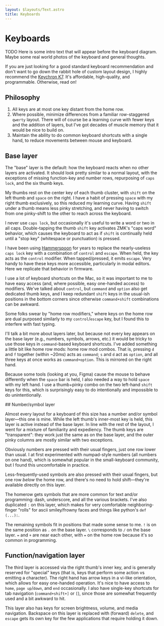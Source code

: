 ```yaml
---
layout: $layouts/Text.astro
title: Keyboards
---
```


# Keyboards

TODO Here is some intro text that will appear before the keyboard diagram. Maybe some
real world photos of the keyboard and general thoughts.

If you are just looking for a good standard keyboard recommendation and don't
want to go down the rabbit hole of custom layout design, I highly recommend the
[Keychron K7][]. It's affordable, high-quality, and programmable. Otherwise,
read on!

[Keychron K7]: https://www.keychron.com/products/keychron-k7-max-qmk-via-wireless-custom-mechanical-keyboard?variant=40808058290265


## Philosophy

1. All keys are at most one key distant from the home row.
1. Where possible, minimize differences from a familiar row-staggered `qwerty`
layout. There will of course be a learning curve with fewer keys and the
addition of layers, but I've got decades of muscle memory that it would be nice
to build on.
1. Maintain the ability to do common keyboard shortcuts with a single hand, to
reduce movements between mouse and keyboard.


<KeyboardScroller client:idle>

<section data-active="base">

## Base layer

The "base" layer is the default: how the keyboard reacts when no other layers
are activated. It should look pretty similar to a normal layout, with the
exceptions of missing function-key and number rows, repurposing of `caps lock`,
and the six thumb keys.

</section>

<section data-active="base 37 40">

My thumbs rest on the center key of each thumb cluster, with `shift` on the left
thumb and `space` on the right. I have a habit of pressing `space` with my right
thumb exclusively, so this reduced my learning curve. Having `shift` under a thumb
means less pinky stretching, and never having to switch from one pinky-shift to
the other to reach across the keyboard.

I never use `caps lock`, but occasionally it's useful to write a word or two
in all caps. Double-tapping the thumb `shift` key activates ZMK's "caps word"
behavior, which causes the keyboard to act as if `shift` is continually held
until a "stop key" (whitespace or punctuation) is pressed.

</section>

<section data-active="base 12">

I have been using [Hammerspoon][] for years to replace the nearly-useless `caps
lock` key with a combination of `control` and `escape`. When held, the key acts
as the `control` modifier. When tapped/pressed, it emits `escape`. Very handy
to have these keys more accessible, particularly in modal editors. Here we
replicate that behavior in firmware.

[Hammerspoon]: https://www.hammerspoon.org/

</section>


<section data-active="base 12 24 35 36 37 41">

I use a lot of keyboard shortcuts on the Mac, so it was important to me to have
easy access (and, where possible, easy one-handed access) to modifiers. We've
talked about `control`, but `command` and `option` also get dedicated thumb
keys, and I keep redundant `shift` keys in the usual-ish positions in the bottom
corners since otherwise `command+shift` combinations can be awkward.

Some folks swear by "home row modifiers," where keys on the home row are dual
purposed similarly to my `control`/`escape` key, but I found this to interfere
with fast typing.

</section>

<section data-active="base 12 24 35 36 37 41" data-combos>

I'll talk a bit more about layers later, but because not every key appears on
the base layer (e.g., numbers, symbols, arrows, etc.) it would be tricky to
use those keys in `command`-based keyboard shortcuts. I've added something a
little bit like home row mods: home row mod combos. That is, pressing `d` and
`f` together (within ~20ms) acts as `command`; `s` and `d` act as `option`,
and all three keys at once works as `command+option`. This is mirrored on the
right hand.

Because some tools (looking at you, Figma) cause the mouse to behave differently
when the `space` bar is held, I also needed a way to hold `space` with my
left hand. I use a thumb+pinky combo on the two left-hand `shift` keys for
this, which is surprisingly easy to do intentionally and impossible to do
unintentionally.

</section>

<section data-active="num">
## Number/symbol layer

Almost every layout for a keyboard of this size has a number and/or symbol
layer—this one is mine. While the left thumb's inner-most key is held, this
layer is active instead of the base layer. In line with the rest of the
layout, I went for a mixture of familiarity and expediency. The thumb keys are
"transparent": they work just the same as on the base layer, and the outer pinky
columns are mostly similar with two exceptions.

</section>

<section data-active="num 1 2 3 4 5 6 7 8 9 10">

Obviously numbers are pressed with their usual fingers, just one row lower than
usual. I at first experimented with numpad-style numbers (all numbers on one
hand), which is somewhat popular in the small-keyboard community, but I found
this uncomfortable in practice.

</section>

<section data-active="num 26 27 28 29 30 31 32">

Less-frequently-used symbols are also pressed with their usual fingers, but one
row *below* the home row, and there's no need to hold shift—they're available
directly on this layer.

</section>

<section data-active="num 14 15 16 17 18 19 20 21 22">

The homerow gets symbols that are more common for text and/or programming:
dash, underscore, and all the various brackets. I've also duplicated `:` on this
layer, which makes for very comfortable neighboring-finger "rolls" for ascii
smiley/frowny faces and things like python's `def (...):`.

</section>

<section data-active="num 13 23 25 33 34">

The remaining symbols fit in positions that made some sense to me. `!` is on
the same position as `.` on the base layer. `\` corresponds to `/` on the base
layer. `=` and `+` are near each other, with `=` on the home row because it's so
common in programming.

</section>

## Function/navigation layer

<section data-active="fn">

The third layer is accessed via the right thumb's inner key, and is generally
reserved for "special" keys (that is, keys that perform some action vs emitting
a character). The right hand has arrow keys in a vi-like orientation, which
allows for easy one-handed operation. It's nice to have access to `home`, `page
up`/`down`, and `end` occasionally. I also have single-key shortcuts for tab
navigation (`command+shift+]` or `[`), since those are somewhat frequently used
and a bit awkward to hit.

This layer also has keys for screen brightness, volume, and media navigation.
Backspace on this layer is replaced with (forward) `delete`, and `escape` gets
its own key for the few applications that require holding it down.

</section>

</KeyboardScroller>

